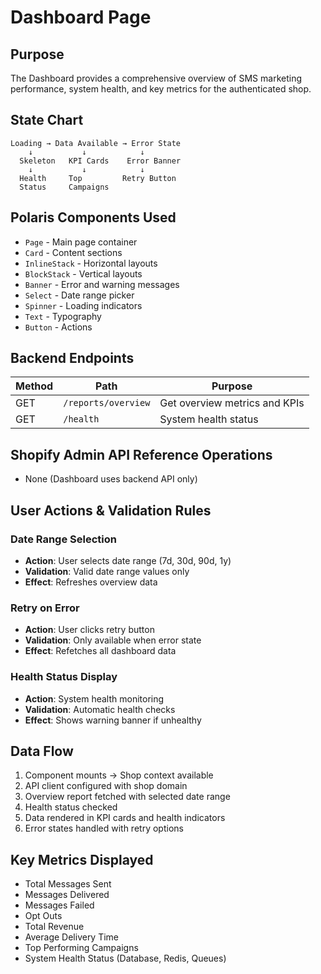 # Dashboard Page

## Purpose
The Dashboard provides a comprehensive overview of SMS marketing performance, system health, and key metrics for the authenticated shop.

## State Chart
```
Loading → Data Available → Error State
    ↓           ↓            ↓
  Skeleton   KPI Cards    Error Banner
    ↓           ↓            ↓
  Health     Top         Retry Button
  Status     Campaigns
```

## Polaris Components Used
- `Page` - Main page container
- `Card` - Content sections
- `InlineStack` - Horizontal layouts
- `BlockStack` - Vertical layouts
- `Banner` - Error and warning messages
- `Select` - Date range picker
- `Spinner` - Loading indicators
- `Text` - Typography
- `Button` - Actions

## Backend Endpoints

| Method | Path | Purpose |
|--------|------|---------|
| GET | `/reports/overview` | Get overview metrics and KPIs |
| GET | `/health` | System health status |

## Shopify Admin API Reference Operations
- None (Dashboard uses backend API only)

## User Actions & Validation Rules

### Date Range Selection
- **Action**: User selects date range (7d, 30d, 90d, 1y)
- **Validation**: Valid date range values only
- **Effect**: Refreshes overview data

### Retry on Error
- **Action**: User clicks retry button
- **Validation**: Only available when error state
- **Effect**: Refetches all dashboard data

### Health Status Display
- **Action**: System health monitoring
- **Validation**: Automatic health checks
- **Effect**: Shows warning banner if unhealthy

## Data Flow
1. Component mounts → Shop context available
2. API client configured with shop domain
3. Overview report fetched with selected date range
4. Health status checked
5. Data rendered in KPI cards and health indicators
6. Error states handled with retry options

## Key Metrics Displayed
- Total Messages Sent
- Messages Delivered
- Messages Failed
- Opt Outs
- Total Revenue
- Average Delivery Time
- Top Performing Campaigns
- System Health Status (Database, Redis, Queues)

